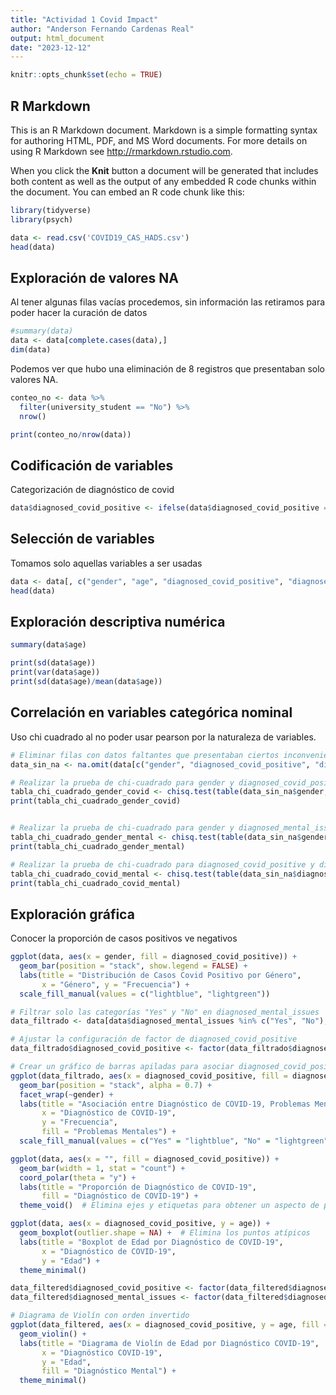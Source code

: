 ```yaml
---
title: "Actividad 1 Covid Impact"
author: "Anderson Fernando Cardenas Real"
output: html_document
date: "2023-12-12"
---
```


```r
knitr::opts_chunk$set(echo = TRUE)
```

## R Markdown

This is an R Markdown document. Markdown is a simple formatting syntax for authoring HTML, PDF, and MS Word documents. For more details on using R Markdown see <http://rmarkdown.rstudio.com>.

When you click the **Knit** button a document will be generated that includes both content as well as the output of any embedded R code chunks within the document. You can embed an R code chunk like this:

```r
library(tidyverse)
library(psych)

data <- read.csv('COVID19_CAS_HADS.csv')
head(data)
```

## Exploración de valores NA

Al tener algunas filas vacías procedemos, sin información las retiramos para poder hacer la curación de datos

```r
#summary(data)
data <- data[complete.cases(data),]
dim(data)
```
Podemos ver que hubo una eliminación de 8 registros que presentaban solo valores NA.

```r
conteo_no <- data %>%
  filter(university_student == "No") %>%
  nrow()

print(conteo_no/nrow(data))
```

## Codificación de variables

Categorización de diagnóstico de covid
```r
data$diagnosed_covid_positive <- ifelse(data$diagnosed_covid_positive == "Nothing", "No", "Yes")
```


## Selección de variables

Tomamos solo aquellas variables a ser usadas

```r
data <- data[, c("gender", "age", "diagnosed_covid_positive", "diagnosed_mental_issues")]
head(data)
```

## Exploración descriptiva numérica

```r
summary(data$age)
```


```r
print(sd(data$age))
print(var(data$age))
print(sd(data$age)/mean(data$age))
```

## Correlación en variables categórica nominal

Uso chi cuadrado al no poder usar pearson por la naturaleza de variables.

```r
# Eliminar filas con datos faltantes que presentaban ciertos inconvenientes
data_sin_na <- na.omit(data[c("gender", "diagnosed_covid_positive", "diagnosed_mental_issues")])

# Realizar la prueba de chi-cuadrado para gender y diagnosed_covid_positive
tabla_chi_cuadrado_gender_covid <- chisq.test(table(data_sin_na$gender, data_sin_na$diagnosed_covid_positive))
print(tabla_chi_cuadrado_gender_covid)


# Realizar la prueba de chi-cuadrado para gender y diagnosed_mental_issues
tabla_chi_cuadrado_gender_mental <- chisq.test(table(data_sin_na$gender, data_sin_na$diagnosed_mental_issues))
print(tabla_chi_cuadrado_gender_mental)

# Realizar la prueba de chi-cuadrado para diagnosed_covid_positive y diagnosed_mental_issues
tabla_chi_cuadrado_covid_mental <- chisq.test(table(data_sin_na$diagnosed_covid_positive, data_sin_na$diagnosed_mental_issues))
print(tabla_chi_cuadrado_covid_mental)


```


## Exploración gráfica

Conocer la proporción de casos positivos ve negativos

```r

ggplot(data, aes(x = gender, fill = diagnosed_covid_positive)) +
  geom_bar(position = "stack", show.legend = FALSE) +
  labs(title = "Distribución de Casos Covid Positivo por Género",
       x = "Género", y = "Frecuencia") +
  scale_fill_manual(values = c("lightblue", "lightgreen"))

```

```r

# Filtrar solo las categorías "Yes" y "No" en diagnosed_mental_issues
data_filtrado <- data[data$diagnosed_mental_issues %in% c("Yes", "No"), ]

# Ajustar la configuración de factor de diagnosed_covid_positive
data_filtrado$diagnosed_covid_positive <- factor(data_filtrado$diagnosed_covid_positive, levels = c("Yes", "No"))

# Crear un gráfico de barras apiladas para asociar diagnosed_covid_positive, diagnosed_mental_issues y gender
ggplot(data_filtrado, aes(x = diagnosed_covid_positive, fill = diagnosed_mental_issues)) +
  geom_bar(position = "stack", alpha = 0.7) +
  facet_wrap(~gender) +
  labs(title = "Asociación entre Diagnóstico de COVID-19, Problemas Mentales y Género",
       x = "Diagnóstico de COVID-19",
       y = "Frecuencia",
       fill = "Problemas Mentales") +
  scale_fill_manual(values = c("Yes" = "lightblue", "No" = "lightgreen"))  # Ajusta los colores según tus preferencias

```

```r
ggplot(data, aes(x = "", fill = diagnosed_covid_positive)) +
  geom_bar(width = 1, stat = "count") +
  coord_polar(theta = "y") +
  labs(title = "Proporción de Diagnóstico de COVID-19",
       fill = "Diagnóstico de COVID-19") +
  theme_void()  # Elimina ejes y etiquetas para obtener un aspecto de pastel
```


```r
ggplot(data, aes(x = diagnosed_covid_positive, y = age)) +
  geom_boxplot(outlier.shape = NA) +  # Elimina los puntos atípicos
  labs(title = "Boxplot de Edad por Diagnóstico de COVID-19",
       x = "Diagnóstico de COVID-19",
       y = "Edad") +
  theme_minimal()

```

```r

data_filtered$diagnosed_covid_positive <- factor(data_filtered$diagnosed_covid_positive, levels = c("Yes", "No"))
data_filtered$diagnosed_mental_issues <- factor(data_filtered$diagnosed_mental_issues, levels = c("Yes", "No"))

# Diagrama de Violín con orden invertido
ggplot(data_filtered, aes(x = diagnosed_covid_positive, y = age, fill = diagnosed_mental_issues)) +
  geom_violin() +
  labs(title = "Diagrama de Violín de Edad por Diagnóstico COVID-19",
       x = "Diagnóstico COVID-19",
       y = "Edad",
       fill = "Diagnóstico Mental") +
  theme_minimal()

```


